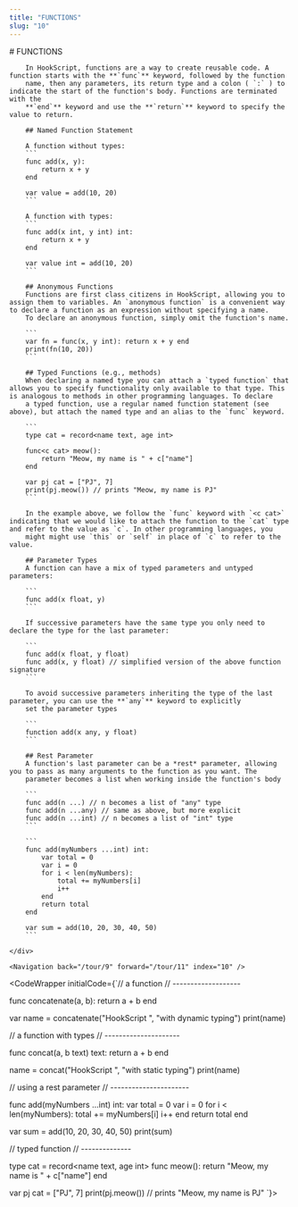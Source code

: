 ```yaml
---
title: "FUNCTIONS"
slug: "10"
---
```



<InstructionsWrapper>
	<div className="instructions-main">
		# FUNCTIONS

		In HookScript, functions are a way to create reusable code. A function starts with the **`func`** keyword, followed by the function
		name, then any parameters, its return type and a colon ( `:` ) to indicate the start of the function's body. Functions are terminated with the
		**`end`** keyword and use the **`return`** keyword to specify the value to return.

		## Named Function Statement
		
		A function without types:
		```
		func add(x, y):
			return x + y
		end

		var value = add(10, 20)
		```

		A function with types:
		```
		func add(x int, y int) int:
			return x + y
		end

		var value int = add(10, 20)
		```

		## Anonymous Functions
		Functions are first class citizens in HookScript, allowing you to assign them to variables. An `anonymous function` is a convenient way to declare a function as an expression without specifying a name.
		To declare an anonymous function, simply omit the function's name.

		```
		var fn = func(x, y int): return x + y end
		print(fn(10, 20))
		```

		## Typed Functions (e.g., methods)
		When declaring a named type you can attach a `typed function` that allows you to specify functionality only available to that type. This is analogous to methods in other programming languages. To declare
		a typed function, use a regular named function statement (see above), but attach the named type and an alias to the `func` keyword.

		```
		type cat = record<name text, age int>

		func<c cat> meow():
			return "Meow, my name is " + c["name"]
		end

		var pj cat = ["PJ", 7]
		print(pj.meow()) // prints "Meow, my name is PJ"
		```

		In the example above, we follow the `func` keyword with `<c cat>` indicating that we would like to attach the function to the `cat` type and refer to the value as `c`. In other programming languages, you
		might might use `this` or `self` in place of `c` to refer to the value.

		## Parameter Types
		A function can have a mix of typed parameters and untyped parameters:

		```
		func add(x float, y)
		```

		If successive parameters have the same type you only need to declare the type for the last parameter:

		```
		func add(x float, y float)
		func add(x, y float) // simplified version of the above function signature
		```

		To avoid successive parameters inheriting the type of the last parameter, you can use the **`any`** keyword to explicitly
		set the parameter types

		```
		function add(x any, y float)
		``` 

		## Rest Parameter
		A function's last parameter can be a *rest* parameter, allowing you to pass as many arguments to the function as you want. The
		parameter becomes a list when working inside the function's body

		```
		func add(n ...) // n becomes a list of "any" type
		func add(n ...any) // same as above, but more explicit
		func add(n ...int) // n becomes a list of "int" type
		```

		```
		func add(myNumbers ...int) int:
			var total = 0
			var i = 0
			for i < len(myNumbers):
				total += myNumbers[i]
				i++
			end
			return total
		end

		var sum = add(10, 20, 30, 40, 50)
		```

	</div>

	<Navigation back="/tour/9" forward="/tour/11" index="10" />

</InstructionsWrapper>

<CodeWrapper initialCode={`// a function
// -------------------

func concatenate(a, b):
	return a + b
end

var name = concatenate("HookScript ", "with dynamic typing")
print(name)

// a function with types
// ---------------------

func concat(a, b text) text:
	return a + b
end

name = concat("HookScript ", "with static typing")
print(name)


// using a rest parameter
// ----------------------

func add(myNumbers ...int) int:
	var total = 0
	var i = 0
	for i < len(myNumbers):
		total += myNumbers[i]
		i++
	end
	return total
end

var sum = add(10, 20, 30, 40, 50)
print(sum)

// typed function
// --------------

type cat = record<name text, age int>
func<c cat> meow():
	return "Meow, my name is " + c["name"]
end

var pj cat = ["PJ", 7]
print(pj.meow()) // prints "Meow, my name is PJ"
`}>
</CodeWrapper>